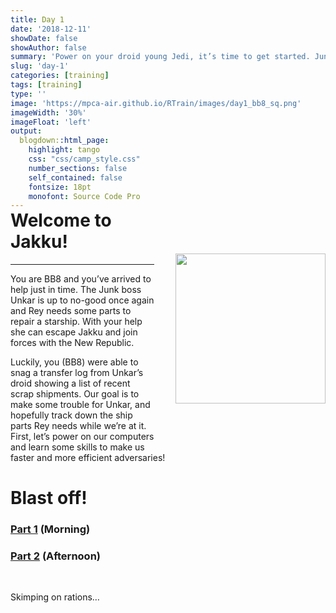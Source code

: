 ```yaml
---
title: Day 1
date: '2018-12-11'
showDate: false
showAuthor: false
summary: 'Power on your droid young Jedi, it’s time to get started. Junk Boss Plutt is up to no-good once again and we’ve got scrap to find...'
slug: 'day-1'
categories: [training]
tags: [training]
type: ''
image: 'https://mpca-air.github.io/RTrain/images/day1_bb8_sq.png' 
imageWidth: '30%'
imageFloat: 'left'
output: 
  blogdown::html_page: 
    highlight: tango
    css: "css/camp_style.css"
    number_sections: false
    self_contained: false
    fontsize: 18pt
    monofont: Source Code Pro
---
```



![](../images/day1_bb8_sq.png){width="240" style="float: right; margin-left: 34px; margin-top: 55px; margin-bottom: 64px;"}

<h1 style="margin-top:-15px;"> Welcome to Jakku! </h1>
<hr>

You are BB8 and you've arrived to help just in time. The Junk boss Unkar is up to no-good once again and Rey needs some parts to repair a starship. With your help she can escape Jakku and join forces with the New Republic. 

Luckily, you (BB8) were able to snag a transfer log from Unkar’s droid showing a list of recent scrap shipments. Our goal is to make some trouble for Unkar, and hopefully track down the ship parts Rey needs while we're at it. First, let’s power on our computers and learn some skills to make us faster and more efficient adversaries!


# Blast off!

### <i class="fa fa-rocket" style="font-size:24px"></i> [Part 1](../page/day1_am.html) (Morning)

### <i class="fa fa-rocket" style="font-size:24px"></i> [Part 2](../page/day1_pm.html) (Afternoon)

<br>

Skimping on rations...


